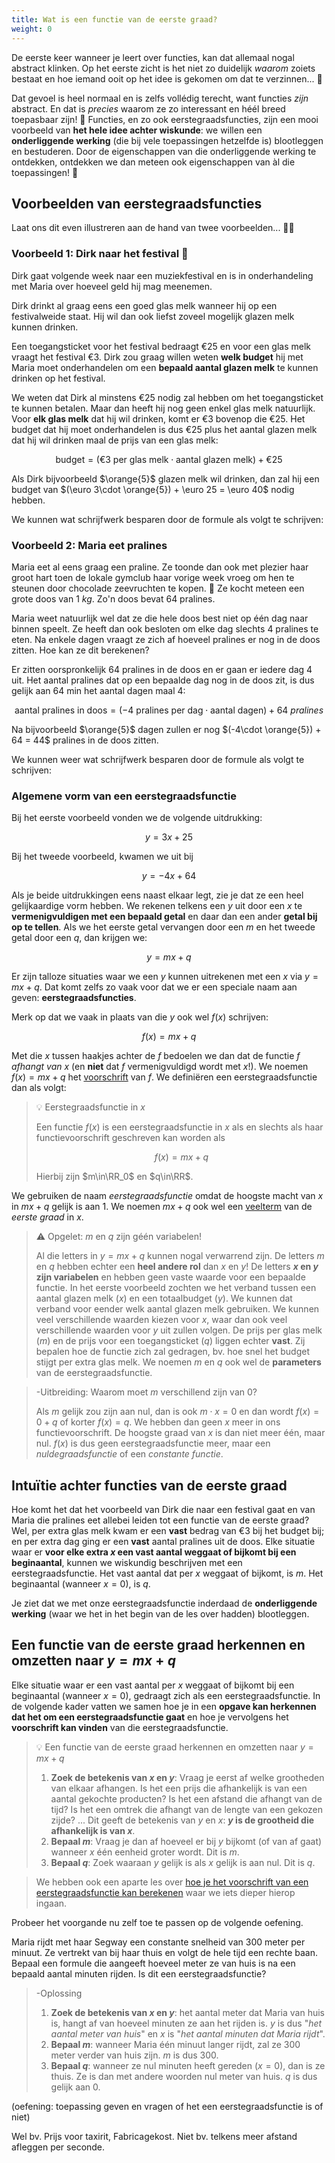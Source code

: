 ```yaml
---
title: Wat is een functie van de eerste graad?
weight: 0
---
```


De eerste keer wanneer je leert over functies, kan dat allemaal nogal abstract klinken. Op het eerste zicht is het niet zo duidelijk *waarom* zoiets bestaat en hoe iemand ooit op het idee is gekomen om dat te verzinnen... 🤨

Dat gevoel is heel normaal en is zelfs vollédig terecht, want functies *zijn* abstract. En dat is *precies* waarom ze zo interessant en héél breed toepasbaar zijn! 🙌 Functies, en zo ook eerstegraadsfuncties, zijn een mooi voorbeeld van **het hele idee achter wiskunde**: we willen een **onderliggende werking** (die bij vele toepassingen hetzelfde is) blootleggen en bestuderen. Door de eigenschappen van die onderliggende werking te ontdekken, ontdekken we dan meteen ook eigenschappen van àl die toepassingen! 💃

## Voorbeelden van eerstegraadsfuncties

Laat ons dit even illustreren aan de hand van twee voorbeelden... 👨‍🎨

### Voorbeeld 1: Dirk naar het festival 🤘

Dirk gaat volgende week naar een muziekfestival en is in onderhandeling met Maria over hoeveel geld hij mag meenemen.


<Onderhandeling />

Dirk drinkt al graag eens een goed glas melk wanneer hij op een festivalweide staat. Hij wil dan ook liefst zoveel mogelijk glazen melk kunnen drinken.


<DirkFestival />

Een toegangsticket voor het festival bedraagt €25 en voor een glas melk vraagt het festival €3. Dirk zou graag willen weten **welk budget** hij met Maria moet onderhandelen om een **bepaald aantal glazen melk** te kunnen drinken op het festival.

We weten dat Dirk al minstens €25 nodig zal hebben om het toegangsticket te kunnen betalen. Maar dan heeft hij nog geen enkel glas melk natuurlijk. Voor **elk glas melk** dat hij wil drinken, komt er €3 bovenop die €25. Het budget dat hij moet onderhandelen is dus €25 plus het aantal glazen melk dat hij wil drinken maal de prijs van een glas melk:

$$
\text{budget} = \left(\euro 3~\text{per glas melk}\cdot \text{aantal glazen melk}\right) + \euro 25
$$

Als Dirk bijvoorbeeld $\orange{5}$ glazen melk wil drinken, dan zal hij een budget van $(\euro 3\cdot \orange{5}) + \euro 25 = \euro 40$ nodig hebben.

We kunnen wat schrijfwerk besparen door de formule als volgt te schrijven:

<AnnotatedFx m={3} mName="€3 extra per glas" q={25} qName="€25 bij 0 glazen" yName="benodigd budget" xName="aantal glazen melk" />

### Voorbeeld 2: Maria eet pralines

Maria eet al eens graag een praline. Ze toonde dan ook met plezier haar groot hart toen de lokale gymclub haar vorige week vroeg om hen te steunen door chocolade zeevruchten te kopen. 🤤 Ze kocht meteen een grote doos van $1~\si{kg}$. Zo'n doos bevat 64 pralines.


<MariaPralines />

Maria weet natuurlijk wel dat ze die hele doos best niet op één dag naar binnen speelt. Ze heeft dan ook besloten om elke dag slechts 4 pralines te eten. Na enkele dagen vraagt ze zich af hoeveel pralines er nog in de doos zitten. Hoe kan ze dit berekenen?

Er zitten oorspronkelijk $64$ pralines in de doos en er gaan er iedere dag $4$ uit. Het aantal pralines dat op een bepaalde dag nog in de doos zit, is dus gelijk aan $64$ min het aantal dagen maal $4$:

$$
\text{aantal pralines in doos} = \left(-4~\text{pralines per dag}\cdot\text{aantal dagen}\right) + 64~\si{pralines}
$$

Na bijvoorbeeld $\orange{5}$ dagen zullen er nog $(-4\cdot \orange{5}) + 64 = 44$ pralines in de doos zitten.

We kunnen weer wat schrijfwerk besparen door de formule als volgt te schrijven:

<AnnotatedFx m={-4} mName="4 pralines minder per dag" q={64} qName="64 pralines op dag 0" yName="aantal pralines in doos" xName="aantal dagen ver" annotFontSize={75} />

### Algemene vorm van een eerstegraadsfunctie

Bij het eerste voorbeeld vonden we de volgende uitdrukking:

$$
y = 3 x + 25
$$

Bij het tweede voorbeeld, kwamen we uit bij

$$
y = -4 x + 64
$$

Als je beide uitdrukkingen eens naast elkaar legt, zie je dat ze een heel gelijkaardige vorm hebben. We rekenen telkens een $y$ uit door een $x$ te **vermenigvuldigen met een bepaald getal** en daar dan een ander **getal bij op te tellen**. Als we het eerste getal vervangen door een $m$ en het tweede getal door een $q$, dan krijgen we:

$$
y = m x + q
$$


<WatIsMEnQ />

Er zijn talloze situaties waar we een $y$ kunnen uitrekenen met een $x$ via $y=m x + q$. Dat komt zelfs zo vaak voor dat we er een speciale naam aan geven: **eerstegraadsfuncties**.

Merk op dat we vaak in plaats van die $y$ ook wel $f(x)$ schrijven:

$$
f(x) = m x + q
$$

Met die $x$ tussen haakjes achter de $f$ bedoelen we dan dat de functie $f$ *afhangt van $x$* (en **niet** dat $f$ vermenigvuldigd wordt met $x$!). We noemen $f(x) = m x + q$ het [voorschrift](../../functies/voorschrift) van $f$. We definiëren een eerstegraadsfunctie dan als volgt:


> 💡 Eerstegraadsfunctie in $x$
>
> Een functie $f(x)$ is een eerstegraadsfunctie in $x$ als en slechts als haar functievoorschrift geschreven kan worden als
>
> $$
> f(x) = mx + q
> $$
>
> Hierbij zijn $m\in\RR_0$ en $q\in\RR$.

We gebruiken de naam *eerstegraadsfunctie* omdat de hoogste macht van $x$ in $mx + q$ gelijk is aan $1$. We noemen $mx + q$ ook wel een [veelterm](../../veeltermen/veelterm) van de *eerste graad* in $x$.

> ⚠️ Opgelet: $m$ en $q$ zijn géén variabelen!
>
> Al die letters in $y = mx + q$ kunnen nogal verwarrend zijn. De letters $m$ en $q$ hebben echter een **heel andere rol** dan $x$ en $y$! De letters **$x$ en $y$ zijn variabelen** en hebben geen vaste waarde voor een bepaalde functie. In het eerste voorbeeld zochten we het verband tussen een aantal glazen melk ($x$) en een totaalbudget ($y$). We kunnen dat verband voor eender welk aantal glazen melk gebruiken. We kunnen veel verschillende waarden kiezen voor $x$, waar dan ook veel verschillende waarden voor $y$ uit zullen volgen. De prijs per glas melk ($m$) en de prijs voor een toegangsticket ($q$) liggen echter **vast**. Zij bepalen hoe de functie zich zal gedragen, bv. hoe snel het budget stijgt per extra glas melk. We noemen $m$ en $q$ ook wel de **parameters** van de eerstegraadsfunctie.

> -Uitbreiding: Waarom moet $m$ verschillend zijn van $0$?
>
> Als $m$ gelijk zou zijn aan nul, dan is ook $m\cdot x=0$ en dan wordt $f(x)=0+q$ of korter $f(x)=q$. We hebben dan geen $x$ meer in ons functievoorschrift. De hoogste graad van $x$ is dan niet meer één, maar nul. $f(x)$ is dus geen eerstegraadsfunctie meer, maar een *nuldegraadsfunctie* of een *constante functie*.

<Herken1GFx />

## Intuïtie achter functies van de eerste graad

Hoe komt het dat het voorbeeld van Dirk die naar een festival gaat en van Maria die pralines eet allebei leiden tot een functie van de eerste graad? Wel, per extra glas melk kwam er een **vast** bedrag van €3 bij het budget bij; en per extra dag ging er een **vast** aantal pralines uit de doos. Elke situatie waar er **voor elke extra $x$ een vast aantal weggaat of bijkomt bij een beginaantal**, kunnen we wiskundig beschrijven met een eerstegraadsfunctie. Het vast aantal dat per $x$ weggaat of bijkomt, is $m$. Het beginaantal (wanneer $x = 0$), is $q$.

Je ziet dat we met onze eerstegraadsfunctie inderdaad de **onderliggende werking** (waar we het in het begin van de les over hadden) blootleggen.

## Een functie van de eerste graad herkennen en omzetten naar $y = mx + q$

Elke situatie waar er een vast aantal per $x$ weggaat of bijkomt bij een beginaantal (wanneer $x = 0$), gedraagt zich als een eerstegraadsfunctie. In de volgende kader vatten we samen hoe je in een **opgave kan herkennen dat het om een eerstegraadsfunctie gaat** en hoe je vervolgens het **voorschrift kan vinden** van die eerstegraadsfunctie. 

> 💡 Een functie van de eerste graad herkennen en omzetten naar $y = mx + q$
>
> 1. **Zoek de betekenis van $x$ en $y$**: Vraag je eerst af welke grootheden van elkaar afhangen. Is het een prijs die afhankelijk is van een aantal gekochte producten? Is het een afstand die afhangt van de tijd? Is het een omtrek die afhangt van de lengte van een gekozen zijde? ... Dit geeft de betekenis van $y$ en $x$: **$y$ is de grootheid die afhankelijk is van $x$**.
> 2. **Bepaal $m$**: Vraag je dan af hoeveel er bij $y$ bijkomt (of van af gaat) wanneer $x$ één eenheid groter wordt. Dit is $m$.
> 3. **Bepaal $q$**: Zoek waaraan $y$ gelijk is als $x$ gelijk is aan nul. Dit is $q$.

> We hebben ook een aparte les over [hoe je het voorschrift van een eerstegraadsfunctie kan berekenen](../voorschrift_opstellen) waar we iets dieper hierop ingaan.

Probeer het voorgande nu zelf toe te passen op de volgende oefening.

Maria rijdt met haar Segway een constante snelheid van $300$ meter per minuut. Ze vertrekt van bij haar thuis en volgt de hele tijd een rechte baan. Bepaal een formule die aangeeft hoeveel meter ze van huis is na een bepaald aantal minuten rijden. Is dit een eerstegraadsfunctie?


<MariaSegway />

> -Oplossing
>
> 1. **Zoek de betekenis van $x$ en $y$**: het aantal meter dat Maria van huis is, hangt af van hoeveel minuten ze aan het rijden is. $y$ is dus "*het aantal meter van huis*" en $x$ is "*het aantal minuten dat Maria rijdt*".
> 2. **Bepaal $m$**: wanneer Maria één minuut langer rijdt, zal ze $300$ meter verder van huis zijn. $m$ is dus $300$.
> 3. **Bepaal $q$**: wanneer ze nul minuten heeft gereden ($x=0$), dan is ze thuis. Ze is dan met andere woorden nul meter van huis. $q$ is dus gelijk aan $0$.
>
> <AnnotatedFx m={300} mName="300 m meer per minuut" q={0} qName="0 meter ver op minuut 0" yName="aantal meter van huis" xName="aantal minuten" annotFontSize={75} />

(oefening: toepassing geven en vragen of het een eerstegraadsfunctie is of niet)

Wel bv. Prijs voor taxirit, Fabricagekost. Niet bv. telkens meer afstand afleggen per seconde.
